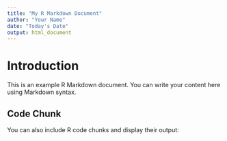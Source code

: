```yaml
---
title: "My R Markdown Document"
author: "Your Name"
date: "Today's Date"
output: html_document
---
```


# Introduction

This is an example R Markdown document. You can write your content here using Markdown syntax.

## Code Chunk

You can also include R code chunks and display their output:

